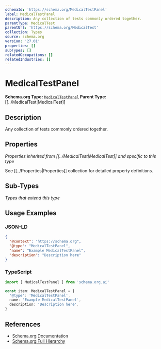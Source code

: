```yaml
---
schemaId: 'https://schema.org/MedicalTestPanel'
label: MedicalTestPanel
description: Any collection of tests commonly ordered together.
parentType: MedicalTest
parentUrl: 'https://schema.org/MedicalTest'
collection: Types
source: schema.org
version: '27.01'
properties: []
subTypes: []
relatedOccupations: []
relatedIndustries: []
---
```

# MedicalTestPanel

**Schema.org Type:** [`MedicalTestPanel`](https://schema.org/MedicalTestPanel)
**Parent Type:** [[../MedicalTest|MedicalTest]]

## Description

Any collection of tests commonly ordered together.

## Properties

*Properties inherited from [[../MedicalTest|MedicalTest]] and specific to this type*

See [[../Properties|Properties]] collection for detailed property definitions.

## Sub-Types

*Types that extend this type*

## Usage Examples

### JSON-LD

```json
{
  "@context": "https://schema.org",
  "@type": "MedicalTestPanel",
  "name": "Example MedicalTestPanel",
  "description": "Description here"
}
```

### TypeScript

```typescript
import { MedicalTestPanel } from 'schema.org.ai'

const item: MedicalTestPanel = {
  '@type': 'MedicalTestPanel',
  name: 'Example MedicalTestPanel',
  description: 'Description here',
}
```

## References

- [Schema.org Documentation](https://schema.org/MedicalTestPanel)
- [Schema.org Full Hierarchy](https://schema.org/docs/full.html)

